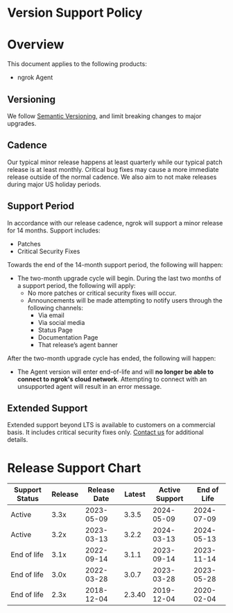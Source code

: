 # Version Support Policy

# Overview

This document applies to the following products:

- ngrok Agent

## Versioning

We follow [Semantic Versioning](https://semver.org/), and limit breaking changes to major upgrades.

## Cadence

Our typical minor release happens at least quarterly while our typical patch release is at least monthly. Critical bug fixes may cause a more immediate release outside of the normal cadence. We also aim to not make releases during major US holiday periods.

## Support Period

In accordance with our release cadence, ngrok will support a minor release for 14 months. Support includes:

- Patches
- Critical Security Fixes

Towards the end of the 14-month support period, the following will happen:

- The two-month upgrade cycle will begin. During the last two months of a support period, the following will apply:
  - No more patches or critical security fixes will occur.
  - Announcements will be made attempting to notify users through the following channels:
    - Via email
    - Via social media
    - Status Page
    - Documentation Page
    - That release’s agent banner

After the two-month upgrade cycle has ended, the following will happen:

- The Agent version will enter end-of-life and will **no longer be able to connect to ngrok's cloud network**. Attempting to connect with an unsupported agent will result in an error message.

## Extended Support

Extended support beyond LTS is available to customers on a commercial basis. It includes critical security fixes only. [Contact us](mailto:support@ngrok.com?subject=Extended%20Support%20Inquiry) for additional details.

# Release Support Chart

| Support Status              | Release | Release Date | Latest | Active Support | End of Life |
| --------------------------- | ------- | ------------ | ------ | -------------- | ----------- |
| Active                      | 3.3x    | 2023-05-09   | 3.3.5  | 2024-05-09     | 2024-07-09  |
| Active                      | 3.2x    | 2023-03-13   | 3.2.2  | 2024-03-13     | 2024-05-13  |
| End of life                 | 3.1x    | 2022-09-14   | 3.1.1  | 2023-09-14     | 2023-11-14  |
| End of life                 | 3.0x    | 2022-03-28   | 3.0.7  | 2023-03-28     | 2023-05-28  |
| End of life                 | 2.3x    | 2018-12-04   | 2.3.40 | 2019-12-04     | 2020-02-04  |
